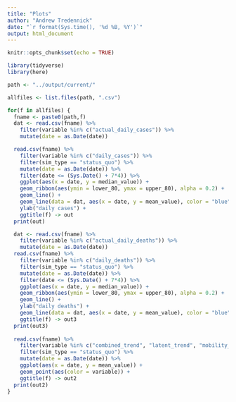 ```yaml
---
title: "Plots"
author: "Andrew Tredennick"
date: "`r format(Sys.time(), '%d %B, %Y')`"
output: html_document
---
```


```r
knitr::opts_chunk$set(echo = TRUE)

library(tidyverse)
library(here)

path <- "../output/current/"

allfiles <- list.files(path, ".csv")

for(f in allfiles) {
  fname <- paste0(path,f)
  dat <- read.csv(fname) %>%
    filter(variable %in% c("actual_daily_cases")) %>%
    mutate(date = as.Date(date))

  read.csv(fname) %>%
    filter(variable %in% c("daily_cases")) %>%
    filter(sim_type == "status_quo") %>%
    mutate(date = as.Date(date)) %>%
    filter(date <= (Sys.Date() + 7*4)) %>%
    ggplot(aes(x = date, y = median_value)) +
    geom_ribbon(aes(ymin = lower_80, ymax = upper_80), alpha = 0.2) +
    geom_line() +
    geom_line(data = dat, aes(x = date, y = mean_value), color = "blue") +
    ylab("daily cases") +
    ggtitle(f) -> out
  print(out)

  dat <- read.csv(fname) %>%
    filter(variable %in% c("actual_daily_deaths")) %>%
    mutate(date = as.Date(date))
  read.csv(fname) %>%
    filter(variable %in% c("daily_deaths")) %>%
    filter(sim_type == "status_quo") %>%
    mutate(date = as.Date(date)) %>%
    filter(date <= (Sys.Date() + 7*4)) %>%
    ggplot(aes(x = date, y = median_value)) +
    geom_ribbon(aes(ymin = lower_80, ymax = upper_80), alpha = 0.2) +
    geom_line() +
    ylab("daily deaths") +
    geom_line(data = dat, aes(x = date, y = mean_value), color = "blue") +
    ggtitle(f) -> out3
  print(out3)
  
  read.csv(fname) %>%
    filter(variable %in% c("combined_trend", "latent_trend", "mobility_trend")) %>%
    filter(sim_type == "status_quo") %>%
    mutate(date = as.Date(date)) %>%
    ggplot(aes(x = date, y = mean_value)) +
    geom_point(aes(color = variable)) +
    ggtitle(f) -> out2
  print(out2)
}


```

